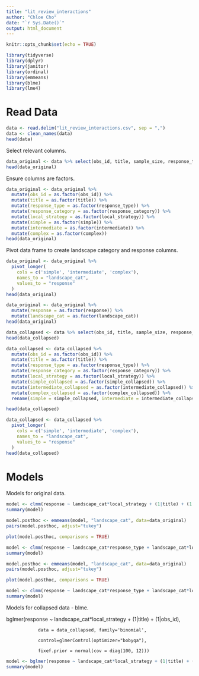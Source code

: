 ```yaml
---
title: "lit_review_interactions"
author: "Chloe Cho"
date: "`r Sys.Date()`"
output: html_document
---
```


```r

knitr::opts_chunk$set(echo = TRUE)

library(tidyverse)
library(dplyr)
library(janitor)
library(ordinal)
library(emmeans)
library(blme)
library(lme4)

```

# Read Data 

```r

data <- read.delim("lit_review_interactions.csv", sep = ",")
data <- clean_names(data)
head(data)

```

Select relevant columns. 

```r

data_original <- data %>% select(obs_id, title, sample_size, response_type, response_category, local_strategy, simple, intermediate, complex)
head(data_original)

```

Ensure columns are factors. 

```r

data_original <- data_original %>% 
  mutate(obs_id = as.factor(obs_id)) %>%
  mutate(title = as.factor(title)) %>% 
  mutate(response_type = as.factor(response_type)) %>% 
  mutate(response_category = as.factor(response_category)) %>% 
  mutate(local_strategy = as.factor(local_strategy)) %>% 
  mutate(simple = as.factor(simple)) %>% 
  mutate(intermediate = as.factor(intermediate)) %>% 
  mutate(complex = as.factor(complex))
head(data_original)

```

Pivot data frame to create landscape category and response columns.

```r

data_original <- data_original %>% 
  pivot_longer(
    cols = c('simple', 'intermediate', 'complex'), 
    names_to = "landscape_cat", 
    values_to = "response"
  )
head(data_original)

```

```r

data_original <- data_original %>% 
  mutate(response = as.factor(response)) %>%
  mutate(landscape_cat = as.factor(landscape_cat))
head(data_original)

```

```r

data_collapsed <- data %>% select(obs_id, title, sample_size, response_type, response_category, local_strategy, simple_collapsed, intermediate_collapsed, complex_collapsed)
head(data_collapsed)

```

```r

data_collapsed <- data_collapsed %>% 
  mutate(obs_id = as.factor(obs_id)) %>%
  mutate(title = as.factor(title)) %>% 
  mutate(response_type = as.factor(response_type)) %>% 
  mutate(response_category = as.factor(response_category)) %>% 
  mutate(local_strategy = as.factor(local_strategy)) %>% 
  mutate(simple_collapsed = as.factor(simple_collapsed)) %>% 
  mutate(intermediate_collapsed = as.factor(intermediate_collapsed)) %>% 
  mutate(complex_collapsed = as.factor(complex_collapsed)) %>%
  rename(simple = simple_collapsed, intermediate = intermediate_collapsed, complex = complex_collapsed)

head(data_collapsed)

```

```r

data_collapsed <- data_collapsed %>% 
  pivot_longer(
    cols = c('simple', 'intermediate', 'complex'), 
    names_to = "landscape_cat", 
    values_to = "response"
  )
head(data_collapsed)

```

# Models

Models for original data. 

```r

model <- clmm(response ~ landscape_cat*local_strategy + (1|title) + (1|local_strategy), data = data_original)	
summary(model)

```

```r

model.posthoc <- emmeans(model, "landscape_cat", data=data_original)
pairs(model.posthoc, adjust="tukey")

```

```r

plot(model.posthoc, comparisons = TRUE)

```


```r

model <- clmm(response ~ landscape_cat*response_type + landscape_cat*local_strategy + (1|title), data = data_original)	
summary(model)

```

```r

model.posthoc <- emmeans(model, "landscape_cat", data=data_original)
pairs(model.posthoc, adjust="tukey")

```

```r

plot(model.posthoc, comparisons = TRUE)

```


```r

model <- clmm(response ~ landscape_cat*response_type + landscape_cat*local_strategy + (1|title), data = data_original, weights = sample_size)	
summary(model)

```

Models for collapsed data - blme.

bglmer(response ~ landscape_cat*local_strategy + (1|title) + (1|obs_id),

                data = data_collapsed, family='binomial',

                control=glmerControl(optimizer="bobyqa"),

                fixef.prior = normal(cov = diag(100, 12)))

```r

model <- bglmer(response ~ landscape_cat*local_strategy + (1|title) + (1|obs_id), data = data_collapsed, family='binomial', control=glmerControl(optimizer="bobyqa"), fixef.prior = normal(cov = diag(100, 12)))	
summary(model)

```



